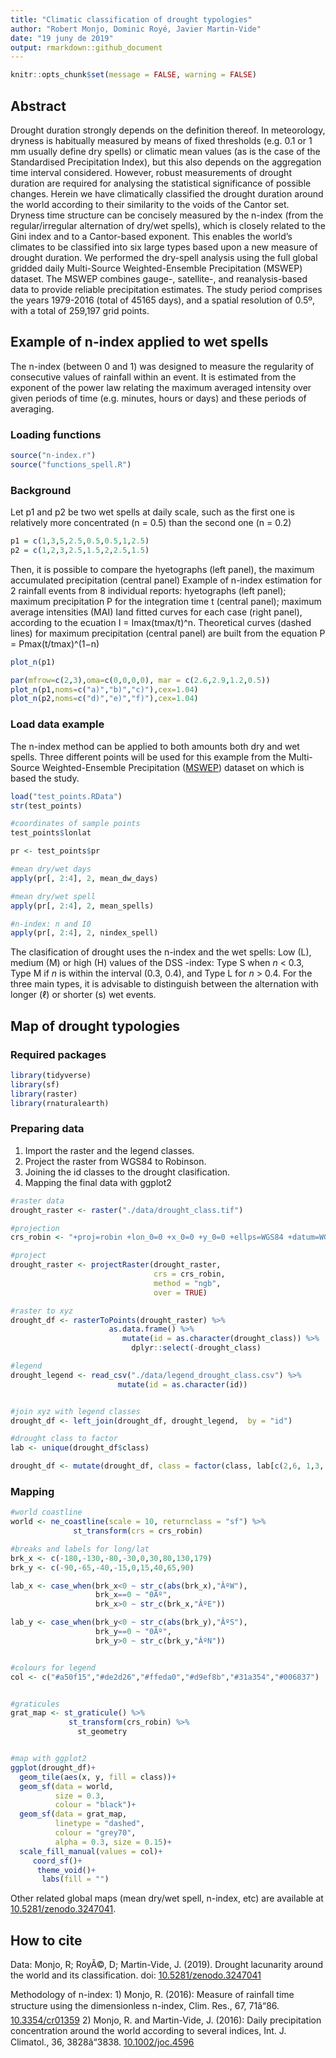 ```yaml
---
title: "Climatic classification of drought typologies"
author: "Robert Monjo, Dominic Royé, Javier Martin-Vide"
date: "19 juny de 2019"
output: rmarkdown::github_document
---
```


```r
knitr::opts_chunk$set(message = FALSE, warning = FALSE)
```


## Abstract

Drought duration strongly depends on the definition thereof. In meteorology, dryness is habitually measured by means of fixed thresholds (e.g. 0.1 or 1 mm usually define dry spells) or climatic mean values (as is the case of the Standardised Precipitation Index), but this also depends on the aggregation time interval considered. However, robust measurements of drought duration are required for analysing the statistical significance of possible changes. Herein we have climatically classified the drought duration around the world according to their similarity to the voids of the Cantor set. Dryness time structure can be concisely measured by the n-index (from the regular/irregular alternation of dry/wet spells), which is closely related to the Gini index and to a Cantor-based exponent. This enables the world's climates to be classified into six large types based upon a new measure of drought duration. We performed the dry-spell analysis using the full global gridded daily Multi-Source Weighted-Ensemble Precipitation (MSWEP) dataset. The MSWEP combines gauge-, satellite-, and reanalysis-based data to provide reliable precipitation estimates. The study period comprises the years 1979-2016 (total of 45165 days), and a spatial resolution of 0.5º, with a total of 259,197 grid points.

## Example of n-index applied to wet spells

The n-index (between 0 and 1) was designed to measure the regularity of consecutive values of rainfall within an event. It is estimated from the exponent of the power law relating the maximum averaged intensity over given periods of time (e.g. minutes, hours or days) and these periods of averaging.

### Loading functions
```r
source("n-index.r")
source("functions_spell.R")
```


### Background

Let p1 and p2 be two wet spells at daily scale, such as the first one is relatively more concentrated (n = 0.5) than the second one (n = 0.2)

```r
p1 = c(1,3,5,2.5,0.5,0.5,1,2.5)
p2 = c(1,2,3,2.5,1.5,2,2.5,1.5)
```

Then, it is possible to compare the hyetographs (left panel), the maximum accumulated precipitation (central panel)
 Example of n-index estimation for 2 rainfall events from 8 individual reports: hyetographs (left panel); maximum precipitation P for the integration time t (central panel); maximum average intensities (MAI) Iand fitted curves for each case (right panel), according to the ecuation I = Imax(tmax/t)^n. Theoretical curves (dashed lines) for maximum precipitation (central panel) are built from the equation P = Pmax(t/tmax)^(1−n)
 
```r
plot_n(p1)
```

```r
par(mfrow=c(2,3),oma=c(0,0,0,0), mar = c(2.6,2.9,1.2,0.5))
plot_n(p1,noms=c("a)","b)","c)"),cex=1.04)
plot_n(p2,noms=c("d)","e)","f)"),cex=1.04)
```

### Load data example

The n-index method can be applied to both amounts both dry and wet spells. Three different points will be used for this example from the Multi-Source Weighted-Ensemble Precipitation ([MSWEP](http://www.gloh2o.org/)) dataset on which is based the study. 

```r
load("test_points.RData")
str(test_points)

#coordinates of sample points
test_points$lonlat
```

```r
pr <- test_points$pr

#mean dry/wet days
apply(pr[, 2:4], 2, mean_dw_days)

#mean dry/wet spell
apply(pr[, 2:4], 2, mean_spells)

#n-index: n and I0
apply(pr[, 2:4], 2, nindex_spell)

```

The clasification of drought uses the n-index and the wet spells: Low (L), medium (M) or high (H) values of the DSS \textit{n}-index: Type S when *n* < 0.3, Type M if *n* is within the interval (0.3, 0.4), and Type L for *n* > 0.4. For the three main types, it is advisable to distinguish between the alternation with longer ($\ell$) or shorter (s) wet events.

## Map of drought typologies

### Required packages

```r
library(tidyverse)
library(sf)
library(raster)
library(rnaturalearth)
```

### Preparing data

1. Import the raster and the legend classes.
2. Project the raster from WGS84 to Robinson.
3. Joining the id classes to the drought clasification. 
4. Mapping the final data with ggplot2

```r
#raster data
drought_raster <- raster("./data/drought_class.tif")

#projection 
crs_robin <- "+proj=robin +lon_0=0 +x_0=0 +y_0=0 +ellps=WGS84 +datum=WGS84 +units=m +no_defs"

#project
drought_raster <- projectRaster(drought_raster, 
                                crs = crs_robin,
                                method = "ngb",
                                over = TRUE)

#raster to xyz
drought_df <- rasterToPoints(drought_raster) %>%
                      as.data.frame() %>% 
                         mutate(id = as.character(drought_class)) %>%
                           dplyr::select(-drought_class)

#legend
drought_legend <- read_csv("./data/legend_drought_class.csv") %>%
                        mutate(id = as.character(id))


#join xyz with legend classes 
drought_df <- left_join(drought_df, drought_legend,  by = "id") 

#drought class to factor 
lab <- unique(drought_df$class)

drought_df <- mutate(drought_df, class = factor(class, lab[c(2,6, 1,3, 4:5)]))

```

### Mapping

```r
#world coastline
world <- ne_coastline(scale = 10, returnclass = "sf") %>% 
              st_transform(crs = crs_robin)

#breaks and labels for long/lat
brk_x <- c(-180,-130,-80,-30,0,30,80,130,179)
brk_y <- c(-90,-65,-40,-15,0,15,40,65,90)

lab_x <- case_when(brk_x<0 ~ str_c(abs(brk_x),"ÂºW"),
                   brk_x==0 ~ "0Âº",
                   brk_x>0 ~ str_c(brk_x,"ÂºE"))

lab_y <- case_when(brk_y<0 ~ str_c(abs(brk_y),"ÂºS"),
                   brk_y==0 ~ "0Âº",
                   brk_y>0 ~ str_c(brk_y,"ÂºN"))


#colours for legend
col <- c("#a50f15","#de2d26","#ffeda0","#d9ef8b","#31a354","#006837")


#graticules 
grat_map <- st_graticule() %>% 
             st_transform(crs_robin) %>% 
               st_geometry 


#map with ggplot2
ggplot(drought_df)+
  geom_tile(aes(x, y, fill = class))+
  geom_sf(data = world, 
          size = 0.3, 
          colour = "black")+
  geom_sf(data = grat_map,
          linetype = "dashed",
          colour = "grey70",
          alpha = 0.3, size = 0.15)+
  scale_fill_manual(values = col)+
     coord_sf()+
      theme_void()+
       labs(fill = "")

```


Other related global maps (mean dry/wet spell, n-index, etc) are available at [10.5281/zenodo.3247041](10.5281/zenodo.3247041). 

## How to cite

Data: Monjo, R; RoyÃ©, D; Martin-Vide, J. (2019). Drought lacunarity around the world and its classification. doi: [10.5281/zenodo.3247041](10.5281/zenodo.3247041)

Methodology of n-index: 1) Monjo, R. (2016): Measure of rainfall time structure using the dimensionless n-index, Clim. Res., 67, 71â86. [10.3354/cr01359](https://doi.org/10.3354/cr01359) 2) Monjo, R. and Martin-Vide, J. (2016): Daily precipitation concentration around the world according to several indices, Int. J. Climatol., 36, 3828â3838. [10.1002/joc.4596](https://doi.org/10.1002/joc.4596)

